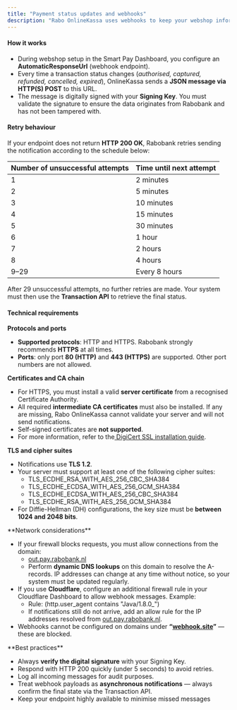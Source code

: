 ```yaml
---
title: "Payment status updates and webhooks"
description: "Rabo OnlineKassa uses webhooks to keep your webshop informed of payment status changes. This ensures your system can update orders automatically without manual checks."
---
```


#### **How it works**

- During webshop setup in the Smart Pay Dashboard, you configure an **AutomaticResponseUrl** (webhook endpoint).
- Every time a transaction status changes (_authorised, captured, refunded, cancelled, expired_), OnlineKassa sends a **JSON message via HTTP(S) POST** to this URL.
- The message is digitally signed with your **Signing Key**. You must validate the signature to ensure the data originates from Rabobank and has not been tampered with.

#### **Retry behaviour**

If your endpoint does not return **HTTP 200 OK**, Rabobank retries sending the notification according to the schedule below:

| **Number of unsuccessful attempts** | **Time until next attempt** |
| :---------------------------------- | :-------------------------- |
| 1                                   | 2 minutes                   |
| 2                                   | 5 minutes                   |
| 3                                   | 10 minutes                  |
| 4                                   | 15 minutes                  |
| 5                                   | 30 minutes                  |
| 6                                   | 1 hour                      |
| 7                                   | 2 hours                     |
| 8                                   | 4 hours                     |
| 9–29                                | Every 8 hours               |

After 29 unsuccessful attempts, no further retries are made. Your system must then use the **Transaction API** to retrieve the final status.

#### **Technical requirements**

**Protocols and ports**

- **Supported protocols**: HTTP and HTTPS. Rabobank strongly recommends **HTTPS** at all times.
- **Ports**: only port **80 (HTTP)** and **443 (HTTPS)** are supported. Other port numbers are not allowed.

**Certificates and CA chain**

- For HTTPS, you must install a valid **server certificate** from a recognised Certificate Authority.
- All required **intermediate CA certificates** must also be installed. If any are missing, Rabo OnlineKassa cannot validate your server and will not send notifications.
- Self-signed certificates are **not supported**.
- For more information, refer to the[ <u>DigiCert SSL installation guide</u>](https://www.digicert.com/ssl-certificate-installation.htm).

**TLS and cipher suites**

- Notifications use **TLS 1.2**.
- Your server must support at least one of the following cipher suites:
  - TLS_ECDHE_RSA_WITH_AES_256_CBC_SHA384
  - TLS_ECDHE_ECDSA_WITH_AES_256_GCM_SHA384
  - TLS_ECDHE_ECDSA_WITH_AES_256_CBC_SHA384
  - TLS_ECDHE_RSA_WITH_AES_256_GCM_SHA384
- For Diffie-Hellman (DH) configurations, the key size must be **between 1024 and 2048 bits**.

<Note>
  **Network considerations**

  - If your firewall blocks requests, you must allow connections from the domain:
    - [out.pay.rabobank.nl](http://out.pay.rabobank.nl)
    - Perform **dynamic DNS lookups** on this domain to resolve the A-records. IP addresses can change at any time without notice, so your system must be updated regularly.
  - If you use **Cloudflare**, configure an additional firewall rule in your Cloudflare Dashboard to allow webhook messages. Example:
    - Rule: (http.user_agent contains "Java/1.8.0\_")
    - If notifications still do not arrive, add an allow rule for the IP addresses resolved from [out.pay.rabobank.nl](http://out.pay.rabobank.nl).
  - Webhooks cannot be configured on domains under **“**[**webhook.site**](http://webhook.site)**”** — these are blocked.
</Note>

<Tip>
  **Best practices**

  - Always **verify the digital signature** with your Signing Key.
  - Respond with HTTP 200 quickly (under 5 seconds) to avoid retries.
  - Log all incoming messages for audit purposes.
  - Treat webhook payloads as **asynchronous notifications** — always confirm the final state via the Transaction API.
  - Keep your endpoint highly available to minimise missed messages
</Tip>